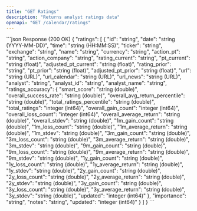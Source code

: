 ```yaml
---
title: "GET Ratings"
description: "Returns analyst ratings data"
openapi: "GET /calendar/ratings"
---
```

<ResponseExample>
```json Response (200 OK)
{
  "ratings": [
    {
      "id": "string",
      "date": "string (YYYY-MM-DD)",
      "time": "string (HH:MM:SS)",
      "ticker": "string",
      "exchange": "string",
      "name": "string",
      "currency": "string",
      "action_pt": "string",
      "action_company": "string",
      "rating_current": "string",
      "pt_current": "string (float)",
      "adjusted_pt_current": "string (float)",
      "rating_prior": "string",
      "pt_prior": "string (float)",
      "adjusted_pt_prior": "string (float)",
      "url": "string (URL)",
      "url_calendar": "string (URL)",
      "url_news": "string (URL)",
      "analyst": "string",
      "analyst_id": "string",
      "analyst_name": "string",
      "ratings_accuracy": {
        "smart_score": "string (double)",
        "overall_success_rate": "string (double)",
        "overall_avg_return_percentile": "string (double)",
        "total_ratings_percentile": "string (double)",
        "total_ratings": "integer (int64)",
        "overall_gain_count": "integer (int64)",
        "overall_loss_count": "integer (int64)",
        "overall_average_return": "string (double)",
        "overall_stdev": "string (double)",
        "1m_gain_count": "string (double)",
        "1m_loss_count": "string (double)",
        "1m_average_return": "string (double)",
        "1m_stdev": "string (double)",
        "3m_gain_count": "string (double)",
        "3m_loss_count": "string (double)",
        "3m_average_return": "string (double)",
        "3m_stdev": "string (double)",
        "9m_gain_count": "string (double)",
        "9m_loss_count": "string (double)",
        "9m_average_return": "string (double)",
        "9m_stdev": "string (double)",
        "1y_gain_count": "string (double)",
        "1y_loss_count": "string (double)",
        "1y_average_return": "string (double)",
        "1y_stdev": "string (double)",
        "2y_gain_count": "string (double)",
        "2y_loss_count": "string (double)",
        "2y_average_return": "string (double)",
        "2y_stdev": "string (double)",
        "3y_gain_count": "string (double)",
        "3y_loss_count": "string (double)",
        "3y_average_return": "string (double)",
        "3y_stdev": "string (double)",
        "updated": "integer (int64)"
      },
      "importance": "string",
      "notes": "string",
      "updated": "integer (int64)"
    }
  ]
}
```
</ResponseExample>